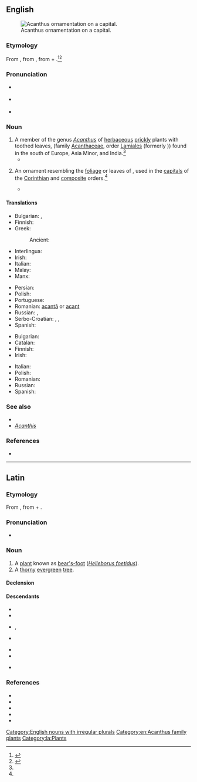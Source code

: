 {{also|Acanthus|-acanthus}}
==English==
[[File:Acanthusornament, Nordisk familjebok.PNG|thumb|Acanthus ornamentation on a capital.]]
===Etymology===
From {{bor|en|la|acanthus}}, from {{der|en|grc|ἄκανθος}}, from {{m|grc|ἀκή||thorn}} + {{m|grc|ἄνθος||flower}}.<ref name=WI3>{{R:MW3 1976}}</ref><ref name=SOED>{{R:SOED5}}</ref>

===Pronunciation===
* {{a|RP}} {{IPA|en|/əˈkæn.θəs/}}
* {{a|US}} {{IPA|en|/əˈkæn.θəs/}}
* {{rhymes|en|ænθəs}}

===Noun===
{{en-noun|+|acanthi}}

# A member of the genus ''[[Acanthus]]'' of [[herbaceous]] [[prickly]] plants with toothed leaves, (family [[Acanthaceae]], order [[Lamiales]] (formerly {{taxlink|Scrophulariales|order|ver=210204}})) found in the south of Europe, Asia Minor, and India.{{defdate|First attested in the mid 16th century.}}<ref name=SOED/>
#* {{quote-book|en|year=1834|author={{w|Letitia Elizabeth Landon}}|title=Francesca Carrara|volume=1|pages=255-256|text=Francesca gazed upon it as if it had been an old friend: many a time, beside such a one, with its curved and broken marble, had she wreathed the '''acanthus''' that hung around it, the green and trailing foliage so profuse in the South, into shapes even more fanciful than those which once suggested the Corinthian capital.}}
#: {{syn|en|bear's breech|bear's breeches|bear's-breech|q3=rare}}
# {{lb|en|architectural element}} An ornament resembling the [[foliage]] or leaves of {{taxlink|Acanthus spinosus|species}}, used in the [[capital]]s of the [[Corinthian]] and [[composite]] orders.{{defdate|First attested in the mid 18th century.}}<ref name=SOED/>
#* {{quote-journal|en|year=1994|month=March|work=Journal of the Society of Architectural Historians|title=Early Christian and Byzantine Architecture, an Annotated Bibliography and Historiography by W. Eugene Kleinbauer|author=R Ousterhout |volume=53|number=1|passage=It is difficult to imagine that Bernard of Clairvaux was gullible enough to accept dozens of historiated windows, grisaille fields of griffins, mosaic pavements, carved '''acanthus''' capitals, inhabited vine columns, and golden altarware on the strength of the justifications offered by a single window, one tympanum, and Suger's libelli}}

====Translations====
{{trans-top|plant}}
* Bulgarian: {{t|bg|акантус}}, {{t|bg|синя шапка}}
* Finnish: {{t+|fi|akantti}}
* Greek: {{t+|el|άκανθα|f}}
*: Ancient: {{t|grc|ἄκανθος|f}}
* Interlingua: {{t|ia|acantho}}
* Irish: {{t|ga|acantas|m}}
* Italian: {{t+|it|acanto}}
* Malay: {{t|ms|akantus}}
* Manx: {{t|gv|jialg|f}}
{{trans-mid}}
* Persian: {{t+|fa|کنگر|tr=kangar|sc=fa-Arab}}
* Polish: {{t+|pl|akant|m-in}}
* Portuguese: {{t+|pt|acanto|m}}
* Romanian: [[acantă]] {{g|f}} or [[acant]]
* Russian: {{t+|ru|ака́нт|m}}, {{t|ru|медве́жья ла́па|f}}
* Serbo-Croatian: {{t|sh|bodljikara|f}}, {{t+|sh|primog|m}}, {{t+|sh|tratorak|m}}
* Spanish: {{t+|es|acanto|m}}
{{trans-bottom}}

{{trans-top|ornament}}
* Bulgarian: {{t|bg|акант}}
* Catalan: {{t|ca|acant|m}}
* Finnish: {{t+|fi|akantti}}
* Irish: {{t|ga|duille acantais|m}}
{{trans-mid}}
* Italian: {{t+|it|acanto|m}}
* Polish: {{t+|pl|akant|m-in}}
* Romanian: {{t+|ro|acantă|f}}
* Russian: {{t+|ru|ака́нт|m}}
* Spanish: {{t+|es|acanto|m}}
{{trans-bottom}}

===See also===
* {{l|en|acantha}}
* ''[[Acanthis]]''

===References===
<references/>
* {{R:Webster 1913}}

[[Category:English nouns with irregular plurals]]
[[Category:en:Acanthus family plants]]

----

==Latin==

===Etymology===
From {{der|la|grc|ἄκανθος}}, from {{m|grc|ἀκή||thorn}} + {{m|grc|ἄνθος||flower}}.

===Pronunciation===
* {{la-IPA|acanthus}}

===Noun===
{{la-noun|acanthus<2>}}

# A [[plant]] known as [[bear's-foot]] (''[[Helleborus foetidus]]'').
# A [[thorny]] [[evergreen]] [[tree]].

====Declension====
{{la-ndecl|acanthus<2>}}

====Descendants====
{{top4}}
* {{desc|en|acanthus|bor=1}}
* {{desc|fr|acanthe|bor=1}}
{{mid4}}
* {{desc|ga|acanta-|bor=1}}, {{l|ga|acantas}}
* {{desc|it|acanto|bor=1}}
{{mid4}}
* {{desc|pt|acanto|bor=1}}
* {{desc|ro|acantă|bor=1}}
{{mid4}}
* {{desc|es|acanto|bor=1}}
{{bottom}}

===References===
* {{R:Elementary Lewis}}
* {{R:PersEnc}}
* {{R:Peck}}
* {{R:Smith's Persons}}
* {{R:Smith's Geography}}

[[Category:la:Plants]]